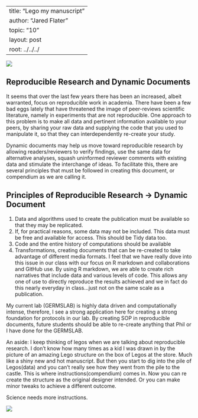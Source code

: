 --
title: "Lego my manuscript"
author: "Jared Flater"
topic: "10"
layout: post
root: ../../../
---

![](images/jf_pileolegos.jpg)

## Reproducible Research and Dynamic Documents

It seems that over the last few years there has been an increased, albeit warranted, focus on reproducible work in academia. There have been a few bad eggs lately that have threatened the image of peer-reviews scientific literature, namely in experiments that are not reproducible. One approach to this problem is to make all data and pertinent information available to your peers, by sharing your raw data and supplying the code that you used to manipulate it, so that they can interdependently re-create your study. 

Dynamic documents may help us move toward reproducible research by allowing readers/reviewers to verify findings, use the same data for alternative analyses, squash uninformed reviewer comments with existing data and stimulate the interchange of ideas. 
To facilitate this, there are several principles that must be followed in creating this document, or compendium as we are calling it. 

## Principles of Reproducible Research -> Dynamic Document
1. Data and algorithms used to create the publication must be available so that they may be replicated.
2. If, for practical reasons, some data may not be included. This data must be free and available for access. This should be Tidy data too.
3. Code and the entire history of computations should be available
4. Transformations, creating documents that can be re-created to take advantage of different media formats. 
I feel that we have really dove into this issue in our class with our focus on R markdown and collaborations and GitHub use. By using R markdown, we are able to create rich narratives that include data and various levels of code. This allows any one of use to directly reproduce the results achieved and we in fact do this nearly everyday in class...just not on the same scale as a publication. 

My current lab (GERMSLAB) is highly data driven and computationally intense, therefore, I see a strong application here for creating a strong foundation for protocols in our lab. By creating SOP in reproducible documents, future students should be able to re-create anything that Phil or I have done for the GERMSLAB.

An aside: I keep thinking of legos when we are talking about reproducible research. I don't know how many times as a kid I was drawn in by the picture of an amazing Lego structure on the box of Legos at the store. Much like a shiny new and hot manuscript. But then you start to dig into the pile of Legos(data) and you can't really see how they went from the pile to the castle. This is where instructions(compendium) comes in. Now you can re create the structure as the original designer intended. Or you can make minor tweaks to achieve a different outcome. 

Science needs more instructions. 

![](images/jf_lego_castle.jpg)
